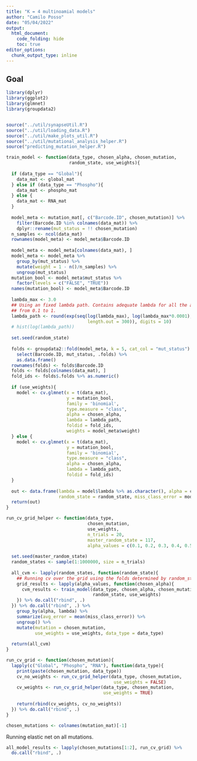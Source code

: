 ```yaml
---
title: "K = 4 multinoamial models"
author: "Camilo Posso"
date: "05/04/2022"
output: 
  html_document:
    code_folding: hide
    toc: true
editor_options: 
  chunk_output_type: inline
---
```


## Goal




```r
library(dplyr)
library(ggplot2)
library(glmnet)
library(groupdata2)


source("../util/synapseUtil.R")
source("../util/loading_data.R")
source("../util/make_plots_util.R")
source("../util/mutational_analysis_helper.R")
source("predicting_mutation_helper.R")


```



```r
train_model <- function(data_type, chosen_alpha, chosen_mutation, 
                        random_state, use_weights){
  
  if (data_type == "Global"){
    data_mat <- global_mat
  } else if (data_type == "Phospho"){
    data_mat <- phospho_mat
  } else {
    data_mat <- RNA_mat
  }
  
  model_meta <- mutation_mat[, c("Barcode.ID", chosen_mutation)] %>%
    filter(Barcode.ID %in% colnames(data_mat)) %>%
    dplyr::rename(mut_status = !! chosen_mutation)
  n_samples <- ncol(data_mat)
  rownames(model_meta) <- model_meta$Barcode.ID
  
  model_meta <- model_meta[colnames(data_mat), ]
  model_meta <- model_meta %>%
    group_by(mut_status) %>%
    mutate(weight = 1 - n()/n_samples) %>%
    ungroup(mut_status)
  mutation_bool <- model_meta$mut_status %>% 
    factor(levels = c("FALSE", "TRUE"))
  names(mutation_bool) <- model_meta$Barcode.ID
  
  lambda_max <- 3.0
  ## Using an fixed lambda path. Contains adequate lambda for all the alpha
  ## from 0.1 to 1.
  lambda_path <- round(exp(seq(log(lambda_max), log(lambda_max*0.0001), 
                               length.out = 300)), digits = 10)
  # hist(log(lambda_path))
  
  set.seed(random_state)
  
  folds <- groupdata2::fold(model_meta, k = 5, cat_col = "mut_status") %>%
    select(Barcode.ID, mut_status, .folds) %>%
    as.data.frame()
  rownames(folds) <- folds$Barcode.ID
  folds <- folds[colnames(data_mat), ]
  fold_ids <- folds$.folds %>% as.numeric()
  
  if (use_weights){
    model <- cv.glmnet(x = t(data_mat),
                       y = mutation_bool,
                       family = 'binomial',
                       type.measure = "class",
                       alpha = chosen_alpha,
                       lambda = lambda_path,
                       foldid = fold_ids,
                       weights = model_meta$weight)
  } else {
    model <- cv.glmnet(x = t(data_mat),
                       y = mutation_bool,
                       family = 'binomial',
                       type.measure = "class",
                       alpha = chosen_alpha,
                       lambda = lambda_path,
                       foldid = fold_ids)
  }
  
  out <- data.frame(lambda = model$lambda %>% as.character(), alpha = chosen_alpha, 
                    random_state = random_state, miss_class_error = model$cvm)
  return(out)
}

```


```r
run_cv_grid_helper <- function(data_type,
                               chosen_mutation,
                               use_weights,
                               n_trials = 20,
                               master_random_state = 117,
                               alpha_values = c(0.1, 0.2, 0.3, 0.4, 0.5, 0.6, 0.7, 0.8, 0.9, 1)){
          
  set.seed(master_random_state)
  random_states <- sample(1:1000000, size = n_trials)
  
  all_cvm <- lapply(random_states, function(random_state){
    ## Running cv over the grid using the folds determined by random_state
    grid_results <- lapply(alpha_values, function(chosen_alpha){
      cvm_results <- train_model(data_type, chosen_alpha, chosen_mutation,
                                 random_state, use_weights)
    }) %>% do.call("rbind", .)
  }) %>% do.call("rbind", .) %>%
    group_by(alpha, lambda) %>%
    summarize(avg_error = mean(miss_class_error)) %>%
    ungroup() %>%
    mutate(mutation = chosen_mutation, 
           use_weights = use_weights, data_type = data_type)
  
  return(all_cvm)
}

run_cv_grid <- function(chosen_mutation){
  lapply(c("Global", "Phospho", "RNA"), function(data_type){
    print(paste(chosen_mutation, data_type))
    cv_no_weights <- run_cv_grid_helper(data_type, chosen_mutation, 
                                         use_weights = FALSE)
    cv_weights <- run_cv_grid_helper(data_type, chosen_mutation, 
                                     use_weights = TRUE)
    
    return(rbind(cv_weights, cv_no_weights))
  }) %>% do.call("rbind", .)
}

chosen_mutations <- colnames(mutation_mat)[-1]


```


Running elastic net on all mutations.


```r
all_model_results <- lapply(chosen_mutations[1:2], run_cv_grid) %>%
  do.call("rbind", .)

```





